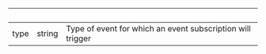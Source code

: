 | &nbsp; | &nbsp; | &nbsp; |
|---|---|---|
| type | string | Type of event for which an event subscription will trigger |